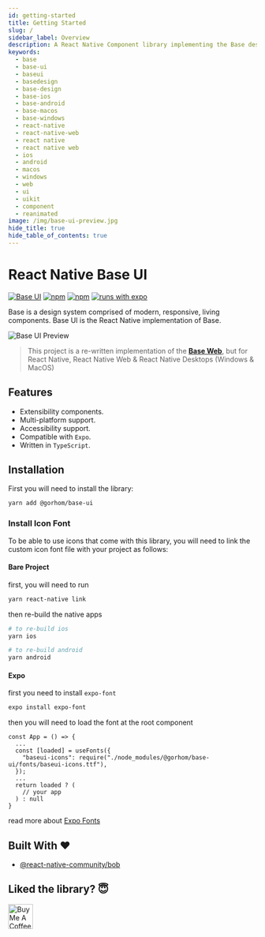 ```yaml
---
id: getting-started
title: Getting Started
slug: /
sidebar_label: Overview
description: A React Native Component library implementing the Base design language.
keywords:
  - base
  - base-ui
  - baseui
  - basedesign
  - base-design
  - base-ios
  - base-android
  - base-macos
  - base-windows
  - react-native
  - react-native-web
  - react native
  - react native web
  - ios
  - android
  - macos
  - windows
  - web
  - ui
  - uikit
  - component
  - reanimated
image: /img/base-ui-preview.jpg
hide_title: true
hide_table_of_contents: true
---
```


# React Native Base UI

[![Base UI](https://img.shields.io/npm/v/@gorhom/base-ui?style=flat-square)](https://www.npmjs.com/package/@gorhom/base-ui) [![npm](https://img.shields.io/npm/l/@gorhom/base-ui?style=flat-square)](https://www.npmjs.com/package/@gorhom/base-ui) [![npm](https://img.shields.io/badge/types-included-blue?style=flat-square)](https://www.npmjs.com/package/@gorhom/base-ui) [![runs with expo](https://img.shields.io/badge/Runs%20with%20Expo-4630EB.svg?style=flat-square&logo=EXPO&labelColor=f3f3f3&logoColor=000)](https://expo.io/)

Base is a design system comprised of modern, responsive, living components. Base UI is the React Native implementation of Base.

![Base UI Preview](/img/base-ui-preview.jpg)

> This project is a re-written implementation of the **[Base Web](https://github.com/uber/baseweb)**, but for React Native, React Native Web & React Native Desktops (Windows & MacOS)

## Features

- Extensibility components.
- Multi-platform support.
- Accessibility support.
- Compatible with `Expo`.
- Written in `TypeScript`.

## Installation

First you will need to install the library:

```bash
yarn add @gorhom/base-ui
```

### Install Icon Font

To be able to use icons that come with this library, you will need to link the custom icon font file with your project as follows:

#### Bare Project

first, you will need to run

```bash
yarn react-native link
```

then re-build the native apps

```bash
# to re-build ios
yarn ios

# to re-build android
yarn android
```

#### Expo

first you need to install `expo-font`

```bash
expo install expo-font
```

then you will need to load the font at the root component

```tsx
const App = () => {
  ...
  const [loaded] = useFonts({
    "baseui-icons": require("./node_modules/@gorhom/base-ui/fonts/baseui-icons.ttf"),
  });
  ...
  return loaded ? (
    // your app
  ) : null
}
```

read more about [Expo Fonts](https://docs.expo.io/versions/latest/sdk/font/)

## Built With ❤️

- [@react-native-community/bob](https://github.com/react-native-community/bob)

## Liked the library? 😇

<a rel="nofollow" href="https://www.buymeacoffee.com/gorhom" target="_blank">
  <img
    src="https://cdn.buymeacoffee.com/buttons/default-red.png"
    alt="Buy Me A Coffee"
    height="50"
  />
</a>
